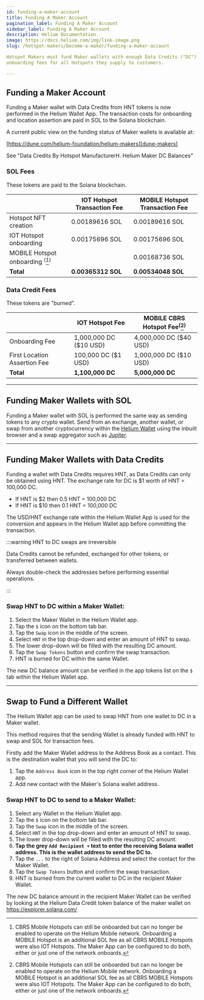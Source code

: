 ```yaml
---
id: funding-a-maker-account
title: Funding A Maker Account
pagination_label: Funding A Maker Account
sidebar_label: Funding A Maker Account
description: Helium Documentation
image: https://docs.helium.com/img/link-image.png
slug: /hotspot-makers/become-a-maker/funding-a-maker-account

Hotspot Makers must fund Maker wallets with enough Data Credits ("DC") and SOL to cover the
onboarding fees for all Hotspots they supply to customers.

---
```


## Funding a Maker Account

Funding a Maker wallet with Data Credits from HNT tokens is now performed in the Helium Wallet App.
The transaction costs for onboarding and location assertion are paid in SOL to the Solana
blockchain.

A current public view on the funding status of Maker wallets is available at:

[https://dune.com/helium-foundation/helium-makers][dune-makers]

See "Data Credits By Hotspot ManufacturerH. Helium Maker DC Balances"

### SOL Fees

These tokens are paid to the Solana blockchain.

|                                                        | IOT Hotspot Transaction Fee | MOBILE Hotspot Transaction Fee |
| ------------------------------------------------------ | --------------------------- | ------------------------------ |
| Hotspot NFT creation                                   | 0.00189616 SOL              | 0.00189616 SOL                 |
| IOT Hotspot onboarding                                 | 0.00175696 SOL              | 0.00175696 SOL                 |
| MOBILE Hotspot onboarding <sup>(</sup>[^1]<sup>)</sup> |                             | 0.00168736 SOL                 |
| **Total**                                              | **0.00365312 SOL**          | **0.00534048 SOL**             |

[^1]:
    CBRS Mobile Hotspots can still be onboarded but can no longer be enabled to operate on the 
    Helium Mobile network. Onboarding a MOBILE Hotspot is an additional SOL fee as all CBRS 
    MOBILE Hotspots were also IOT Hotspots. The Maker App can be configured to do both, either 
    or just one of the network onboards.

### Data Credit Fees

These tokens are "burned".

|                              | IOT Hotspot Fee        | MOBILE CBRS Hotspot Fee<sup>(</sup>[^1]<sup>)</sup> |
| ---------------------------- | ---------------------- | ---------------------------------------------- |
| Onboarding Fee               | 1,000,000 DC ($10 USD) | 4,000,000 DC ($40 USD)                         |
| First Location Assertion Fee | 100,000 DC ($1  USD)   | 1,000,000 DC ($10 USD)                         |
| **Total**                    | **1,100,000 DC**       | **5,000,000 DC**                               |

---

## Funding Maker Wallets with SOL

Funding a Maker wallet with SOL is performed the same way as sending tokens to any crypto wallet.
Send from an exchange, another wallet, or swap from another cryptocurrency within the [Helium
Wallet][helium-wallet] using the inbuilt browser and a swap aggregator such as [Jupiter][jupiter].

---

## Funding Maker Wallets with Data Credits

Funding a wallet with Data Credits requires HNT, as Data Credits can only be obtained using HNT. The
exchange rate for DC is \$1 worth of HNT = 100,000 DC.

- If HNT is $2 then 0.5 HNT = 100,000 DC
- If HNT is $10 then 0.1 HNT = 100,000 DC

The USD/HNT exchange rate within the Helium Wallet App is used for the conversion and appears in the
Helium Wallet app before committing the transaction.

:::warning HNT to DC swaps are irreversible

Data Credits cannot be refunded, exchanged for other tokens, or transferred between wallets.

Always double-check the addresses before performing essential operations.

:::

### Swap HNT to DC within a Maker Wallet:

1. Select the Maker Wallet in the Helium Wallet app.
1. Tap the `$` icon on the bottom tab bar.
1. Tap the `Swap` icon in the middle of the screen.
1. Select `HNT` in the top drop-down and enter an amount of HNT to swap.
1. The lower drop-down will be filled with the resulting DC amount.
1. Tap the `Swap Tokens` button and confirm the swap transaction.
1. HNT is burned for DC within the same Wallet.

The new DC balance amount can be verified in the app tokens list on the `$` tab within the Helium
Wallet app.

---

## Swap to Fund a Different Wallet

The Helium Wallet app can be used to swap HNT from one wallet to DC in a Maker wallet.

This method requires that the sending Wallet is already funded with HNT to swap and SOL for
transaction fees.

Firstly add the Maker Wallet address to the Address Book as a contact. This is the destination
wallet that you will send the DC to:

1. Tap the `Address Book` icon in the top right corner of the Helium Wallet app.
1. Add new contact with the Maker's Solana wallet address.

### Swap HNT to DC to send to a Maker Wallet:

1. Select any Wallet in the Helium Wallet app.
1. Tap the `$` icon on the bottom tab bar.
1. Tap the `Swap` icon in the middle of the screen.
1. Select `HNT` in the top drop-down and enter an amount of HNT to swap.
1. The lower drop-down will be filled with the resulting DC amount.
1. **Tap the grey `Add Recipient +` text to enter the receiving Solana wallet address. This is the
   wallet address to send the DC to.**
1. Tap the `...` to the right of Solana Address and select the contact for the Maker Wallet.
1. Tap the `Swap Tokens` button and confirm the swap transaction.
1. HNT is burned from the current wallet to DC in the recipient Maker Wallet.

The new DC balance amount in the recipient Maker Wallet can be verified by looking at the Helium
Data Credit token balance of the maker wallet on https://explorer.solana.com/

[dune-makers]: https://dune.com/helium-foundation/helium-makers
[helium-wallet]: /wallets/helium-wallet-app
[jupiter]: https://jup.ag/swap
[hip-69]: https://github.com/helium/HIP/blob/main/0069-reassertion-fee-reduction.md
[hip-81]:
  https://github.com/helium/HIP/blob/main/0091-data-driven-extension-reduced-iot-assertion-cost.md
